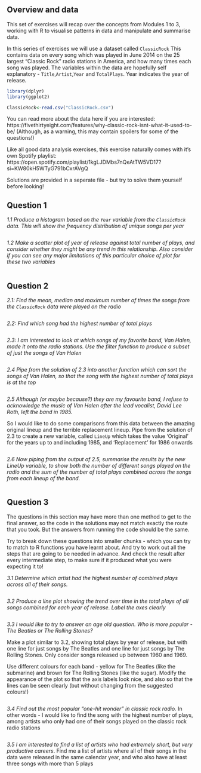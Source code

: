 

## Overview and data

This set of exercises will recap over the concepts from Modules 1 to 3, working with R to visualise patterns in data and manipulate and summarise data.

In this series of exercises we will use a dataset called `ClassicRock` This contains data on every song which was played in June 2014 on the 25 largest "Classic Rock" radio stations in America, and how many times each song was played. The variables within the data are hopefully self explanatory - `Title`,`Artist`,`Year` and `TotalPlays`. Year indicates the year of release.


```r
library(dplyr)
library(ggplot2)

ClassicRock<-read.csv("ClassicRock.csv")


```

You can read more about the data here if you are interested: https://fivethirtyeight.com/features/why-classic-rock-isnt-what-it-used-to-be/
(Although, as a warning, this may contain spoilers for some of the questions!)

Like all good data analysis exercises, this exercise naturally comes with it's own Spotify playlist: https://open.spotify.com/playlist/1kgLJDMbs7nQeAtTW5VD17?si=KW80kH5WTyG791bCxrAVgQ


Solutions are provided in a seperate file - but try to solve them yourself before looking!


## Question 1

*1.1 Produce a histogram based on the `Year` variable from the `ClassicRock` data. This will show the frequency distribution of unique songs per year*

```r

```



*1.2 Make a scatter plot of year of release against total number of plays, and consider whether they might be any trend in this relationship. Also consider if you can see any major limitations of this particular choice of plot for these two variables*


```r

```



## Question 2
*2.1: Find the mean, median and maximum number of times the songs from the `ClassicRock` data were played on the radio*


```r

```


*2.2: Find which song had the highest number of total plays*



```r

```





*2.3: I am interested to look at which songs of my favorite band, Van Halen, made it onto the radio stations. Use the filter function to produce a subset of just the songs of Van Halen*


```r

```



*2.4 Pipe from the solution of 2.3 into another function which can sort the songs of Van Halen, so that the song with the highest number of total plays is at the top*


```r

```


*2.5 Although (or maybe because?) they are my favourite band, I refuse to acknowledge the music of Van Halen after the lead vocalist, David Lee Roth, left the band in 1985.*

So I would like to do some comparisons from this data between the amazing original lineup and the terrible replacement lineup. Pipe from the solution of 2.3 to create a new variable, called `LineUp` which takes the value 'Original' for the years up to and including 1985, and 'Replacement' for 1986 onwards


```r

```



*2.6 Now piping from the output of 2.5, summarise the results by the new LineUp variable, to show both the number of different songs played on the radio and the sum of the number of total plays combined across the songs from each lineup of the band.*


```r

```


## Question 3

The questions in this section may have more than one method to get to the final answer, so the code in the solutions may not match exactly the route that you took. But the answers from running the code should be the same.

Try to break down these questions into smaller chunks - which you can try to match to R functions you have learnt about. And try to work out all the steps that are going to be needed in advance. And check the result after every intermediate step, to make sure if it produced what you were expecting it to!

*3.1 Determine which artist had the highest number of combined plays across all of their songs.*


```r

```



*3.2 Produce a line plot showing the trend over time in the total plays of all songs combined for each year of release. Label the axes clearly*


```r

```



*3.3 I would like to try to answer an age old question. Who is more popular - The Beatles or The Rolling Stones?* 

Make a plot similar to 3.2, showing total plays by year of release, but with one line for just songs by The Beatles and one line for just songs by The Rolling Stones. Only consider songs released up between 1960 and 1969.

Use different colours for each band - yellow for The Beatles (like the submarine) and brown for The Rolling Stones (like the sugar). Modify the appearance of the plot so that the axis labels look nice, and also so that the lines can be seen clearly (but without changing from the suggested colours!)


```r

```








*3.4 Find out the most popular "one-hit wonder" in classic rock radio.*
In other words - I would like to find the song with the highest number of plays, among artists who only had one of their songs played on the classic rock radio stations



```r

```





*3.5 I am interested to find a list of artists who had extremely short, but very productive careers*.
Find me a list of artists where all of their songs in the data were released in the same calendar year, and who also have at least three songs with more than 5 plays


```r

```







